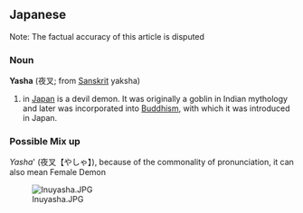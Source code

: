 ==Japanese==
{{rfc|what?}}
Note: The factual accuracy of this article is disputed
===Noun===

'''Yasha''' (夜叉; from [[Sanskrit]] yaksha)
# in [[Japan]] is a devil demon. It was originally a goblin in Indian mythology and later was incorporated into [[Buddhism]], with which it was introduced in Japan.

===Possible Mix up===

''Yasha''' (夜叉【やしゃ】), because of the commonality of pronunciation, it can also mean Female Demon

[[Image:Inuyasha.JPG]]